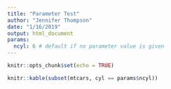 ```yaml
---
title: "Parameter Test"
author: "Jennifer Thompson"
date: "1/16/2019"
output: html_document
params:
  ncyl: 6 # default if no parameter value is given
---
```


```r
knitr::opts_chunk$set(echo = TRUE)
```

```r
knitr::kable(subset(mtcars, cyl == params$ncyl))
```